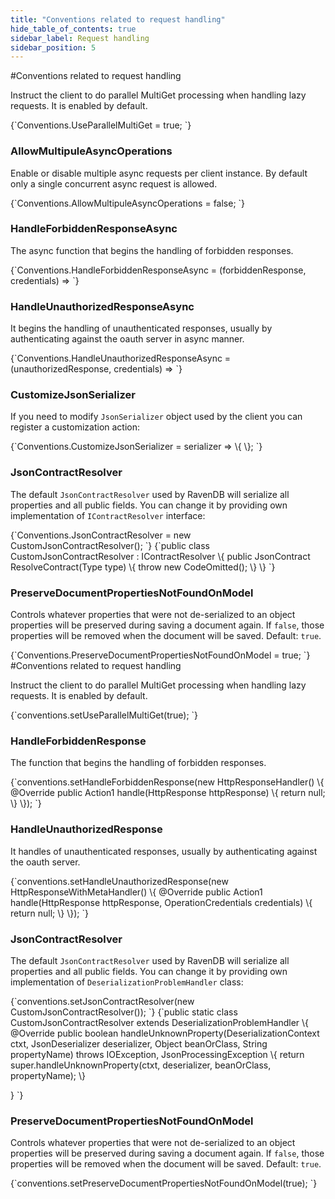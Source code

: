 ```yaml
---
title: "Conventions related to request handling"
hide_table_of_contents: true
sidebar_label: Request handling
sidebar_position: 5
---
```






<LanguageSwitcher supportedLanguages={supportedLanguages} />
<LanguageContent language="csharp">
#Conventions related to request handling



Instruct the client to do parallel MultiGet processing when handling lazy requests. It is enabled by default.

<TabItem value="use_paraller_multi_get" label="use_paraller_multi_get">
<CodeBlock language="csharp">
{`Conventions.UseParallelMultiGet = true;
`}
</CodeBlock>
</TabItem>


### AllowMultipuleAsyncOperations

Enable or disable multiple async requests per client instance. By default only a single concurrent async request is allowed.

<TabItem value="allow_multiple_async_ops" label="allow_multiple_async_ops">
<CodeBlock language="csharp">
{`Conventions.AllowMultipuleAsyncOperations = false;
`}
</CodeBlock>
</TabItem>

### HandleForbiddenResponseAsync

The async function that begins the handling of forbidden responses.

<TabItem value="handle_forbidden_response_async" label="handle_forbidden_response_async">
<CodeBlock language="csharp">
{`Conventions.HandleForbiddenResponseAsync = (forbiddenResponse, credentials) => 
`}
</CodeBlock>
</TabItem>

### HandleUnauthorizedResponseAsync

It begins the handling of unauthenticated responses, usually by authenticating against the oauth server in async manner.

<TabItem value="handle_unauthorized_response_async" label="handle_unauthorized_response_async">
<CodeBlock language="csharp">
{`Conventions.HandleUnauthorizedResponseAsync = (unauthorizedResponse, credentials) =>
`}
</CodeBlock>
</TabItem>


### CustomizeJsonSerializer

If you need to modify `JsonSerializer` object used by the client you can register a customization action:

<TabItem value="customize_json_serializer" label="customize_json_serializer">
<CodeBlock language="csharp">
{`Conventions.CustomizeJsonSerializer = serializer => \{ \};
`}
</CodeBlock>
</TabItem>

### JsonContractResolver

The default `JsonContractResolver` used by RavenDB will serialize all properties and all public fields. You can change it by providing own implementation of `IContractResolver` interface:

<TabItem value="json_contract_resolver" label="json_contract_resolver">
<CodeBlock language="csharp">
{`Conventions.JsonContractResolver = new CustomJsonContractResolver();
`}
</CodeBlock>
</TabItem>

<TabItem value="custom_json_contract_resolver" label="custom_json_contract_resolver">
<CodeBlock language="csharp">
{`public class CustomJsonContractResolver : IContractResolver
\{
	public JsonContract ResolveContract(Type type)
	\{
		throw new CodeOmitted();
	\}
\}
`}
</CodeBlock>
</TabItem>

### PreserveDocumentPropertiesNotFoundOnModel

Controls whatever properties that were not de-serialized to an object properties will be preserved 
during saving a document again. If `false`, those properties will be removed when the document will be saved. Default: `true`.

<TabItem value="preserve_doc_props_not_found_on_model" label="preserve_doc_props_not_found_on_model">
<CodeBlock language="csharp">
{`Conventions.PreserveDocumentPropertiesNotFoundOnModel = true;
`}
</CodeBlock>
</TabItem>


</LanguageContent>
<LanguageContent language="java">
#Conventions related to request handling



Instruct the client to do parallel MultiGet processing when handling lazy requests. It is enabled by default.

<TabItem value="use_paraller_multi_get" label="use_paraller_multi_get">
<CodeBlock language="java">
{`conventions.setUseParallelMultiGet(true);
`}
</CodeBlock>
</TabItem>

### HandleForbiddenResponse

The function that begins the handling of forbidden responses.

<TabItem value="handle_forbidden_response" label="handle_forbidden_response">
<CodeBlock language="java">
{`conventions.setHandleForbiddenResponse(new HttpResponseHandler() \{
  @Override
  public Action1<HttpRequest> handle(HttpResponse httpResponse) \{
    return null;
  \}
\});
`}
</CodeBlock>
</TabItem>

### HandleUnauthorizedResponse

It handles of unauthenticated responses, usually by authenticating against the oauth server.

<TabItem value="handle_unauthorized_response" label="handle_unauthorized_response">
<CodeBlock language="java">
{`conventions.setHandleUnauthorizedResponse(new HttpResponseWithMetaHandler() \{
  @Override
  public Action1<HttpRequest> handle(HttpResponse httpResponse, OperationCredentials credentials) \{
    return null;
  \}
\});
`}
</CodeBlock>
</TabItem>


### JsonContractResolver

The default `JsonContractResolver` used by RavenDB will serialize all properties and all public fields. You can change it by providing own implementation of `DeserializationProblemHandler` class:

<TabItem value="json_contract_resolver" label="json_contract_resolver">
<CodeBlock language="java">
{`conventions.setJsonContractResolver(new CustomJsonContractResolver());
`}
</CodeBlock>
</TabItem>

<TabItem value="custom_json_contract_resolver" label="custom_json_contract_resolver">
<CodeBlock language="java">
{`public static class CustomJsonContractResolver extends DeserializationProblemHandler
\{
  @Override
  public boolean handleUnknownProperty(DeserializationContext ctxt, JsonDeserializer<?> deserializer,
    Object beanOrClass, String propertyName) throws IOException, JsonProcessingException \{
    return super.handleUnknownProperty(ctxt, deserializer, beanOrClass, propertyName);
  \}

\}
`}
</CodeBlock>
</TabItem>

### PreserveDocumentPropertiesNotFoundOnModel

Controls whatever properties that were not de-serialized to an object properties will be preserved 
during saving a document again. If `false`, those properties will be removed when the document will be saved. Default: `true`.

<TabItem value="preserve_doc_props_not_found_on_model" label="preserve_doc_props_not_found_on_model">
<CodeBlock language="java">
{`conventions.setPreserveDocumentPropertiesNotFoundOnModel(true);
`}
</CodeBlock>
</TabItem>


</LanguageContent>

<!---
- [How to send custom request using HttpJsonRequestFactory?](../../how-to/send-custom-request-using-httpjsonrequestfactory)

-->